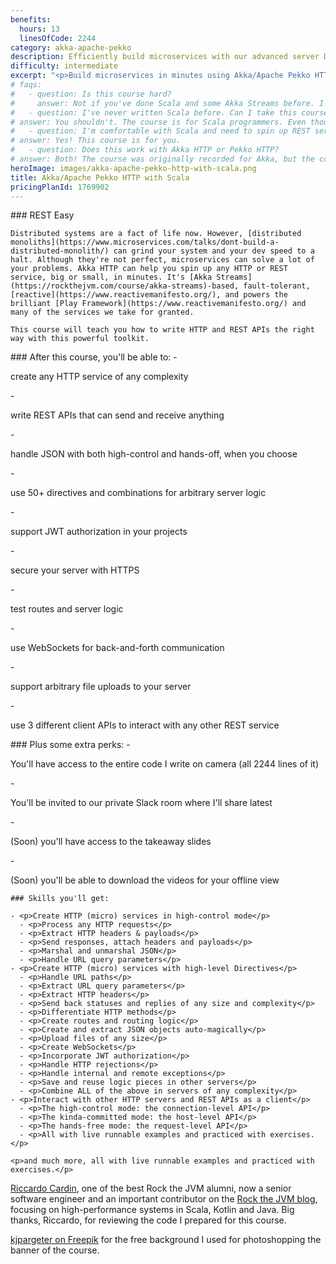 ```yaml
---
benefits:
  hours: 13
  linesOfCode: 2244
category: akka-apache-pekko
description: Efficiently build microservices with our advanced server DSL using Akka/Apache Pekko HTTP with Scala. Learn to create stream-based REST APIs, backends, and microservices in minutes while handling JSON seamlessly. This course equips you with the tools to develop scalable, high-performance applications quickly and effortlessly.
difficulty: intermediate
excerpt: "<p>Build microservices in minutes using Akka/Apache Pekko HTTP with Scala: Develop stream-based REST APIs, backends, and microservices with ease, sending and receiving JSON effortlessly using a powerful server DSL</p>"
# faqs:
#   - question: Is this course hard?
#     answer: Not if you've done Scala and some Akka Streams before. I've designed the course to give you a challenge, but not too much that it becomes frustrating. In case you struggle with something, we have a whole group on Slack for discussions, and I'm responsive.
#   - question: I've never written Scala before. Can I take this course?
# answer: You shouldn't. The course is for Scala programmers. Even though we do a bit of a recap at the beginning of the course to make sure we're all on the same page, that part is not enough to give you confident skills with Scala if you've never seen it before.
#   - question: I'm comfortable with Scala and need to spin up REST services easily. Should I take this course?
# answer: Yes! This course is for you.
#   - question: Does this work with Akka HTTP or Pekko HTTP?
# answer: Both! The course was originally recorded for Akka, but the code is almost identical for Pekko and I give detailed instructions for the (minimal) differences.
heroImage: images/akka-apache-pekko-http-with-scala.png
title: Akka/Apache Pekko HTTP with Scala
pricingPlanId: 1769902
---
```



<CourseLayout>
  <Fragment slot="goal">
    ### REST Easy

    Distributed systems are a fact of life now. However, [distributed monoliths](https://www.microservices.com/talks/dont-build-a-distributed-monolith/) can grind your system and your dev speed to a halt. Although they're not perfect, microservices can solve a lot of your problems. Akka HTTP can help you spin up any HTTP or REST service, big or small, in minutes. It's [Akka Streams](https://rockthejvm.com/course/akka-streams)-based, fault-tolerant, [reactive](https://www.reactivemanifesto.org/), and powers the brilliant [Play Framework](https://www.reactivemanifesto.org/) and many of the services we take for granted.

    This course will teach you how to write HTTP and REST APIs the right way with this powerful toolkit.

  </Fragment>
  <Fragment slot="question">
    ### After this course, you'll be able to:
    - <p>create any HTTP service of any complexity</p>
    - <p>write REST APIs that can send and receive anything</p>
    - <p>handle JSON with both high-control and hands-off, when you choose</p>
    - <p>use 50+ directives and combinations for arbitrary server logic</p>
    - <p>support JWT authorization in your projects</p>
    - <p>secure your server with HTTPS</p>
    - <p>test routes and server logic</p>
    - <p>use WebSockets for back-and-forth communication</p>
    - <p>support arbitrary file uploads to your server</p>
    - <p>use 3 different client APIs to interact with any other REST service</p>

  </Fragment>
  <Fragment slot="skills">
    ### Plus some extra perks:
    - <p>You'll have access to the entire code I write on camera (all 2244 lines of it)</p>
    - <p>You'll be invited to our private Slack room where I'll share latest</p>
    - <p>(Soon) you'll have access to the takeaway slides</p>
    - <p>(Soon) you'll be able to download the videos for your offline view</p>

    ### Skills you'll get:

    - <p>Create HTTP (micro) services in high-control mode</p>
      - <p>Process any HTTP requests</p>
      - <p>Extract HTTP headers & payloads</p>
      - <p>Send responses, attach headers and payloads</p>
      - <p>Marshal and unmarshal JSON</p>
      - <p>Handle URL query parameters</p>
    - <p>Create HTTP (micro) services with high-level Directives</p>
      - <p>Handle URL paths</p>
      - <p>Extract URL query parameters</p>
      - <p>Extract HTTP headers</p>
      - <p>Send back statuses and replies of any size and complexity</p>
      - <p>Differentiate HTTP methods</p>
      - <p>Create routes and routing logic</p>
      - <p>Create and extract JSON objects auto-magically</p>
      - <p>Upload files of any size</p>
      - <p>Create WebSockets</p>
      - <p>Incorporate JWT authorization</p>
      - <p>Handle HTTP rejections</p>
      - <p>Handle internal and remote exceptions</p>
      - <p>Save and reuse logic pieces in other servers</p>
      - <p>Combine ALL of the above in servers of any complexity</p>
    - <p>Interact with other HTTP servers and REST APIs as a client</p>
      - <p>The high-control mode: the connection-level API</p>
      - <p>The kinda-committed mode: the host-level API</p>
      - <p>The hands-free mode: the request-level API</p>
      - <p>All with live runnable examples and practiced with exercises.</p>

    <p>and much more, all with live runnable examples and practiced with exercises.</p>

  </Fragment>
  <Fragment slot="thanks">
    <p><a href="https://www.linkedin.com/in/riccardocardin/">Riccardo Cardin</a>, one of the best Rock the JVM alumni, now a senior software engineer and an important contributor on the <a href="/articles">Rock the JVM blog</a>, focusing on high-performance systems in Scala, Kotlin and Java. Big thanks, Riccardo, for reviewing the code I prepared for this course.</p>
    <p><a href="https://www.freepik.com/free-photo/3d-render-spotlights-grunge-brick-wall_1202914.htm">kjpargeter on Freepik</a> for the free background I used for photoshopping the banner of the course.</p>

  </Fragment>
</CourseLayout>
